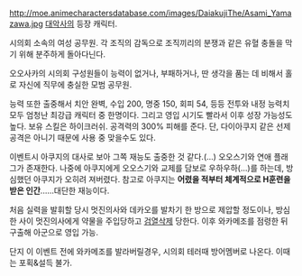 http://moe.animecharactersdatabase.com/images/DaiakujiThe/Asami_Yamazawa.jpg
[[대악사]]의 등장 캐릭터.

시의회 소속의 여성 공무원. 각 조직의 감독으로 조직끼리의 분쟁과 같은 유혈 충돌을 막기 위해 분주하게 돌아다닌다.

오오사카의 시의회 구성원들이 능력이 없거나, 부패하거나, 딴 생각을 품는 데 비해서 홀로 자신에 직무에 충실한 모범 공무원.

능력 또한 출중해서 치안 완벽, 수입 200, 명중 150, 회피 54, 등등 전투와 내정 능력치 모두 엄청난 최강급 캐릭터 중 한명이다. 그리고 영입 시기도 빨라서 이후 성장 가능성도 높다. 보유 스킬은 하이크러쉬. 공격력의 300% 피해를 준다. 단, 다이아쿠지 같은 선제 공격은 아니기 때문에 사용 중 맞을수도 있다.

이벤트시 아쿠지의 대사로 보아 그쪽 재능도 출중한 것 같다.(...) 오오스기와 연애 플래그가 존재한다. 나중에 아쿠지에게 오오스기와 교제를 담보로 우하우하(...)를 하는데, 방심했던 아쿠지가 오히려 져버렸다. 참고로 아쿠지는 '''어렸을 적부터 체계적으로 H훈련을 받은 인간'''......대단한 재능이다.

처음 실력을 발휘할 당시 멋진의사와 데카오를 발차기 한 방으로 제압할 정도이나, 방심한 사이 멋진의사에게 약물을 주입당하고 [[검열삭제]] 당한다. 이후 와카메조를 점령한 뒤 구출해 아군으로 영입 가능. 

단지 이 이벤트 전에 와카메조를 발라버릴경우, 시의회 테러때 방어멤버로 나온다. 이때는 포획&설득 불가.
